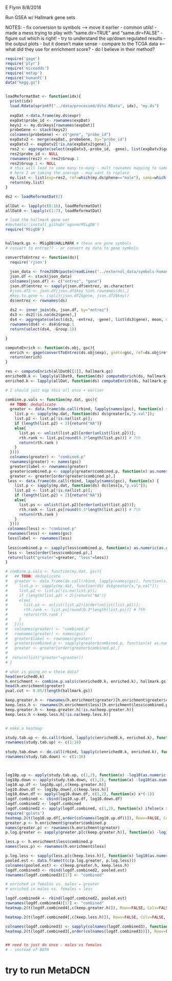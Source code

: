 
E Flynn
8/8/2018

Run GSEA w/ Hallmark gene sets

NOTES:
- fix conversion to symbols --> move it earlier
- common utils!
- made a mess trying to play with "same.dir=TRUE" and "same.dir=FALSE"
  - figure out which is right!
  - try to understand the up/down regulated results
- the output plots - but it doesn't make sense
- compare to the TCGA data <-- what did they use for enrichment score?
- do I believe in their method?


```r
require('gage')
require('plyr')
require('miceadds')
require('metap')
require('humanFC')
data("kegg.gs")


loadReformatDat <- function(idx){
  print(idx)
  load.Rdata(sprintf("../data/processed/ds%s.RData", idx), "my.ds")
  
  expDat <-data.frame(my.ds$expr)
  expDat$probe_id <- rownames(expDat)
  keys2 <- my.ds$keys[rownames(expDat)]
  probeGene <- stack(keys2)
  colnames(probeGene) <- c("gene", "probe_id")
  expDatv2 <- merge(expDat, probeGene, by="probe_id")
  expDatv3 <- expDatv2[!is.na(expDatv2$gene),]
  res2 <- aggregate(select(expDatv3,-probe_id, -gene), list(expDatv3$gene), mean, na.rm=TRUE) # this is where it was dying before
  res2$probe_id <- NULL
  rownames(res2) <- res2$Group.1
  res2$Group.1 <- NULL
  # this will lead to some many-to-many - mult rownames mapping to same gene
  # here I am taking the average - may want to replace
  my.list <- list(exp=res2, ref=which(my.ds$pheno=="male"), samp=which(my.ds$pheno=="female"))
  return(my.list)
}

ds2 <- loadReformatDat(2)

allDat <- lapply(c(8:16), loadReformatDat)
allDat0 <- lapply(c(1:7), loadReformatDat)

# load the hallmark gene set
#devtools::install_github('oganm/MSigDB')
require('MSigDB')


hallmark.gs <- MSigDB$HALLMARK # these are gene symbols
# convert to entrez?? - or convert my data to gene symbols

convertToEntrez <- function(ds){
  require('rjson')
  
  json_data <- fromJSON(paste(readLines("../external_data/symbols-human.json"), collapse=""))
  json.df <- stack(json_data)
  colnames(json.df) <- c("entrez", "gene")
  json.df$entrez <- sapply(json.df$entrez, as.character)
  #json.df2 <- json.df[json.df$key %in% rownames(ds),]
  #key.to.gene <- (split(json.df2$gene, json.df2$key))
  ds$entrez <- rownames(ds)
  
  ds2 <- inner_join(ds, json.df, by="entrez")
  ds3 <- ds2[!is.na(ds2$gene),]
  ds4 <- aggregate(select(ds3, -entrez, -gene), list(ds3$gene), mean, na.rm=TRUE)
  rownames(ds4) <- ds4$Group.1
  return(select(ds4, -Group.1))

}

computeEnrich <- function(ds.obj, gsc){
  enrich <- gage(convertToEntrez(ds.obj$exp), gsets=gsc, ref=ds.obj$ref, samp=ds.obj$samp, compare="as.group", same.dir=TRUE, saaTest=gs.KSTest)
  return(enrich)
}

res <- computeEnrich(allDat0[[1]], hallmark.gs)
enriched0.k <- lapply(allDat0, function(ds) computeEnrich(ds, hallmark.gs))
enriched.k <- lapply(allDat, function(ds) computeEnrich(ds, hallmark.gs))

# I should just map this all once + earlier

combine.p.vals <- function(my.dat, gsc){
  ## TODO: deduplicate
  greater <- data.frame(do.call(rbind, lapply(names(gsc), function(x) {
    list.p <- sapply(my.dat, function(ds) ds$greater[x,"p.val"]); 
    list.p2 <- list.p[!is.na(list.p)];
    if (length(list.p2) < 2){return("NA")}
    else{ 
      list.ps <- unlist(list.p2)[order(unlist(list.p2))];
      rth.rank <- list.ps[round(0.3*length(list.ps))] # 7th
      return(rth.rank )
    }
  })))
  colnames(greater) <- "combined.p"
  rownames(greater) <- names(gsc)
  greater$label <- rownames(greater)
  greater$combined.p <- sapply(greater$combined.p, function(x) as.numeric(as.character(x)))
  greater <- greater[order(greater$combined.p),]
 less <- data.frame(do.call(rbind, lapply(names(gsc), function(x) {
    list.p <- sapply(my.dat, function(ds) ds$less[x,"p.val"]); 
    list.p2 <- list.p[!is.na(list.p)];
    if (length(list.p2) < 2){return("NA")}
    else{ 
      list.ps <- unlist(list.p2)[order(unlist(list.p2))];
      rth.rank <- list.ps[round(0.3*length(list.ps))] # 7th
      return(rth.rank )
    }
  })))
 colnames(less) <- "combined.p"
 rownames(less) <- names(gsc)
 less$label <- rownames(less)
 
 less$combined.p <- sapply(less$combined.p, function(x) as.numeric(as.character(x)))
 less <- less[order(less$combined.p),]
 return(list("greater"=greater, "less"=less))
}

# combine.p.vals <- function(my.dat, gsc){
#   ## TODO: deduplicate
#   greater <- data.frame(do.call(rbind, lapply(names(gsc), function(x) {
#     list.p <- sapply(my.dat, function(ds) ds$greater[x,"p.val"]); 
#     list.p2 <- list.p[!is.na(list.p)];
#     if (length(list.p2) < 2){return("NA")}
#     else{ 
#       list.ps <- unlist(list.p2)[order(unlist(list.p2))];
#       rth.rank <- list.ps[round(0.3*length(list.ps))] # 7th
#       return(rth.rank )
#     }
#   })))
#   colnames(greater) <- "combined.p"
#   rownames(greater) <- names(gsc)
#   greater$label <- rownames(greater)
#   greater$combined.p <- sapply(greater$combined.p, function(x) as.numeric(as.character(x)))
#   greater <- greater[order(greater$combined.p),]
# 
#  return(list("greater"=greater))
# }

# what is going on w these data?
head(enriched0.k)
h.enrichment <- combine.p.vals(c(enriched0.k, enriched.k), hallmark.gs)
head(h.enrichment$greater)
pval.cut <- 0.05/(length(hallmark.gs))

keep.greater.h <- rownames(h.enrichment$greater)[h.enrichment$greater$combined.p < pval.cut]
keep.less.h <- rownames(h.enrichment$less)[h.enrichment$less$combined.p < pval.cut]
keep.greater.h <- keep.greater.h[!is.na(keep.greater.h)]
keep.less.h <-keep.less.h[!is.na(keep.less.h)]


# make a heatmap

study.tab.up <- do.call(rbind, lapply(c(enriched0.k, enriched.k), function(x) x$greater[,"p.val"]))
rownames(study.tab.up) <- c(1:16)
  
study.tab.down <- do.call(rbind, lapply(c(enriched0.k, enriched.k), function(x) x$less[,"p.val"]))
rownames(study.tab.down) <- c(1:16)



log10p.up <- apply(study.tab.up, c(1,2), function(x) -log10(as.numeric(x)))
log10p.down <- apply(study.tab.down, c(1,2), function(x) -log10(as.numeric(x)))
log10.up.df <- log10p.up[,c(keep.greater.h)]
log10.down.df <- log10p.down[,c(keep.less.h)]
log10.down.df <- apply(log10.down.df, c(1,2), function(x) x*(-1))
logdf.combined <- cbind(log10.up.df, log10.down.df)
logdf.combined2 <- logdf.combined
logdf.combined2 <- apply(logdf.combined, c(1,2), function(x) ifelse(x > 8, 8, ifelse(x < -8, -8, x)))
require('gplots')
heatmap.2(t(log10.up.df[,order(colnames(log10.up.df))]), Rowv=FALSE, Colv=FALSE, trace="none", dendrogram="none", margins=c(9,18))
greater.p <- h.enrichment$greater$combined.p
names(greater.p) <- rownames(h.enrichment$greater)
p.log.greater <- sapply(greater.p[c(keep.greater.h)], function(x) -log10(as.numeric(as.character(x))))

less.p <- h.enrichment$less$combined.p
names(less.p) <- rownames(h.enrichment$less)

p.log.less <- sapply(less.p[c(keep.less.h)], function(x) log10(as.numeric(as.character(x))))
pooled.est <- data.frame(t(c(p.log.greater, p.log.less)))
colnames(pooled.est) <- c(keep.greater.h, keep.less.h)
logdf.combined3 <- rbind(logdf.combined2, pooled.est)
rownames(logdf.combined3)[17] <- "combined"

# enriched in females vs. males = greater
# enriched in males vs. females = less

logdf.combined4 <- rbind(logdf.combined2, pooled.est)
rownames(logdf.combined4)[17] <- "combined"
heatmap.2(t(logdf.combined4[,c(keep.greater.h)]), Rowv=FALSE, Colv=FALSE, dendrogram="none", trace="none", margins=c(9,20))

heatmap.2(t(logdf.combined4[,c(keep.less.h)]), Rowv=FALSE, Colv=FALSE, dendrogram="none", trace="none", margins=c(9,20))

colnames(logdf.combined3) <- sapply(colnames(logdf.combined3), function(x) {y <- strsplit(x, "_")[[1]]; z<- paste(y[2:length(y)], collapse="_"); return(z)})
heatmap.2(t(logdf.combined3[,order(colnames(logdf.combined3))]), Rowv=FALSE, Colv=FALSE, dendrogram="none", trace="none", margins=c(9, 15))


## need to just do once - males vs females
# - instead of BOTH


```



# try to run MetaDCN



